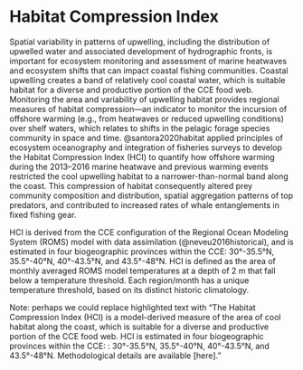 # Habitat Compression Index

Spatial variability in patterns of upwelling, including the distribution of upwelled water and associated development of hydrographic fronts, is important for ecosystem monitoring and assessment of marine heatwaves and ecosystem shifts that can impact coastal fishing communities. Coastal upwelling creates a band of relatively cool coastal water, which is suitable habitat for a diverse and productive portion of the CCE food web. Monitoring the area and variability of upwelling habitat provides regional measures of habitat compression---an indicator to monitor the incursion of offshore warming (e.g., from heatwaves or reduced upwelling conditions) over shelf waters, which relates to shifts in the pelagic forage species community in space and time. @santora2020habitat applied principles of ecosystem oceanography and integration of fisheries surveys to develop the Habitat Compression Index (HCI) to quantify how offshore warming during the 2013--2016 marine heatwave and previous warming events restricted the cool upwelling habitat to a narrower-than-normal band along the coast. This compression of habitat consequently altered prey community composition and distribution, spatial aggregation patterns of top predators, and contributed to increased rates of whale entanglements in fixed fishing gear.

HCI is derived from the CCE configuration of the Regional Ocean Modeling System (ROMS) model with data assimilation (@neveu2016historical), and is estimated in four biogeographic provinces within the CCE: 30°-35.5°N, 35.5°-40°N, 40°-43.5°N, and 43.5°-48°N. HCI is defined as the area of monthly averaged ROMS model temperatures at a depth of 2 m that fall below a temperature threshold. Each region/month has a unique temperature threshold, based on its distinct historic climatology.

Note: perhaps we could replace highlighted text with "The Habitat Compression Index (HCI) is a model-derived measure of the area of cool habitat along the coast, which is suitable for a diverse and productive portion of the CCE food web. HCI is estimated in four biogeographic provinces within the CCE: : 30°-35.5°N, 35.5°-40°N, 40°-43.5°N, and 43.5°-48°N. Methodological details are available \[here\]."
